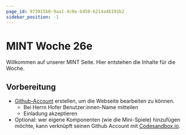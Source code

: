 ```yaml
---
page_id: 973015b0-9aa1-4c0e-b450-6214a4b191b2
sidebar_position: -1
---
```


# MINT Woche 26e

Willkommen auf unserer MINT Seite. Hier entstehen die Inhalte für die Woche.

## Vorbereitung

- [Github-Account](https://github.com/) erstellen, um die Webseite bearbeiten zu können.
  - Bei Herrn Hofer Benutzer\:innen-Name mitteilen
  - Einladung akzeptieren
- Optional: wer eigene Komponenten (wie die Mini-Spiele) hinzufügen möchte, kann verknüpft seinen Github Account mit [Codesandbox.io](https://codesandbox.io/).